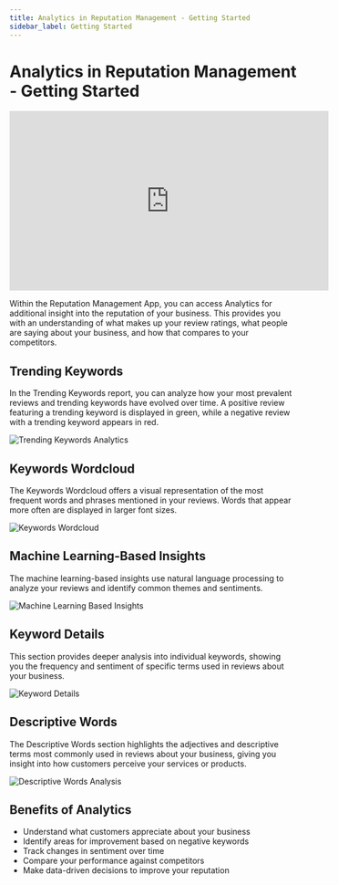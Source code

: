 ```yaml
---
title: Analytics in Reputation Management - Getting Started
sidebar_label: Getting Started
---
```


# Analytics in Reputation Management - Getting Started

<iframe width="560" height="315" src="https://www.youtube.com/embed/8iEWNisIsAo?si=A5nMhDJ-BUMCoZnf" title="YouTube video player" frameborder="0" allow="accelerometer; autoplay; clipboard-write; encrypted-media; gyroscope; picture-in-picture; web-share" referrerpolicy="strict-origin-when-cross-origin" allowfullscreen></iframe>

Within the Reputation Management App, you can access Analytics for additional insight into the reputation of your business. This provides you with an understanding of what makes up your review ratings, what people are saying about your business, and how that compares to your competitors.

## Trending Keywords

In the Trending Keywords report, you can analyze how your most prevalent reviews and trending keywords have evolved over time. A positive review featuring a trending keyword is displayed in green, while a negative review with a trending keyword appears in red.

![Trending Keywords Analytics](/img/reputation-management/analytics/trending-keywords.png)

## Keywords Wordcloud

The Keywords Wordcloud offers a visual representation of the most frequent words and phrases mentioned in your reviews. Words that appear more often are displayed in larger font sizes.

![Keywords Wordcloud](/img/reputation-management/analytics/keywords-wordcloud.png)

## Machine Learning-Based Insights

The machine learning-based insights use natural language processing to analyze your reviews and identify common themes and sentiments.

![Machine Learning Based Insights](/img/reputation-management/analytics/mlb-insights.png)

## Keyword Details

This section provides deeper analysis into individual keywords, showing you the frequency and sentiment of specific terms used in reviews about your business.

![Keyword Details](/img/reputation-management/analytics/keyword-details.png)

## Descriptive Words

The Descriptive Words section highlights the adjectives and descriptive terms most commonly used in reviews about your business, giving you insight into how customers perceive your services or products.

![Descriptive Words Analysis](/img/reputation-management/analytics/descriptive-words.png)

## Benefits of Analytics

- Understand what customers appreciate about your business
- Identify areas for improvement based on negative keywords
- Track changes in sentiment over time
- Compare your performance against competitors
- Make data-driven decisions to improve your reputation